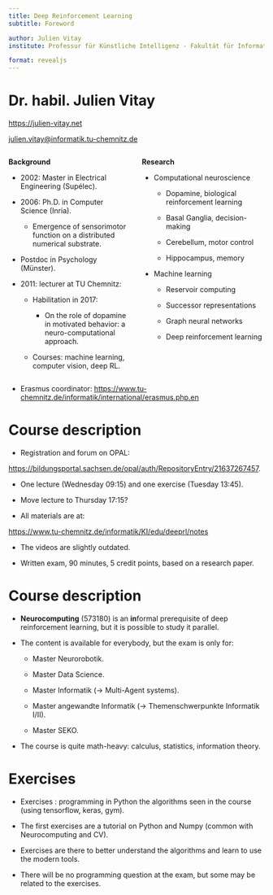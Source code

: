 ```yaml
---
title: Deep Reinforcement Learning
subtitle: Foreword

author: Julien Vitay
institute: Professur für Künstliche Intelligenz - Fakultät für Informatik

format: revealjs
---
```


# Dr. habil. Julien Vitay

<https://julien-vitay.net>

<julien.vitay@informatik.tu-chemnitz.de>

::: {.columns}
::: {.column width=50%}


**Background**

* 2002: Master in Electrical Engineering (Supélec).

* 2006: Ph.D. in Computer Science (Inria).

    * Emergence of sensorimotor function on a distributed numerical substrate.

* Postdoc in Psychology (Münster).

* 2011: lecturer at TU Chemnitz:

    * Habilitation in 2017:

        * On the role of dopamine in motivated behavior: a neuro-computational approach.

    * Courses: machine learning, computer vision, deep RL.

:::
::: {.column width=50%}


**Research**

* Computational neuroscience

    * Dopamine, biological reinforcement learning

    * Basal Ganglia, decision-making

    * Cerebellum, motor control

    * Hippocampus, memory

* Machine learning

    * Reservoir computing

    * Successor representations

    * Graph neural networks

    * Deep reinforcement learning

:::
:::


* Erasmus coordinator:  <https://www.tu-chemnitz.de/informatik/international/erasmus.php.en>

# Course description

* Registration and forum on OPAL: 

<https://bildungsportal.sachsen.de/opal/auth/RepositoryEntry/21637267457>.

* One lecture (Wednesday 09:15) and one exercise (Tuesday 13:45).

* Move lecture to Thursday 17:15?

* All materials are at:

<https://www.tu-chemnitz.de/informatik/KI/edu/deeprl/notes>

* The videos are slightly outdated.

* Written exam, 90 minutes, 5 credit points, based on a research paper.


# Course description

* **Neurocomputing** (573180) is an **in**formal prerequisite of deep reinforcement learning, but it is possible to study it parallel.

* The content is available for everybody, but the exam is only for:

    * Master Neurorobotik.

    * Master Data Science.

    * Master Informatik ($\rightarrow$ Multi-Agent systems).

    * Master angewandte Informatik ($\rightarrow$ Themenschwerpunkte Informatik I/II).

    * Master SEKO.


* The course is quite math-heavy: calculus, statistics, information theory.




# Exercises

* Exercises : programming in Python the algorithms seen in the course (using tensorflow, keras, gym).

* The first exercises are a tutorial on Python and Numpy (common with Neurocomputing and CV).

* Exercises are there to better understand the algorithms and learn to use the modern tools.

* There will be no programming question at the exam, but some may be related to the exercises.

